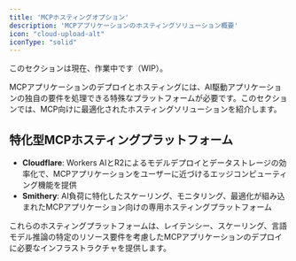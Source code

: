 ```yaml
---
title: 'MCPホスティングオプション'
description: 'MCPアプリケーションのホスティングソリューション概要'
icon: "cloud-upload-alt"
iconType: "solid"
---
```


<Note>このセクションは現在、作業中です（WIP）。</Note>

MCPアプリケーションのデプロイとホスティングには、AI駆動アプリケーションの独自の要件を処理できる特殊なプラットフォームが必要です。このセクションでは、MCP向けに最適化されたホスティングソリューションを紹介します。

## <Icon icon="star" iconType="solid" /> 特化型MCPホスティングプラットフォーム

- <Icon icon="cloudflare" iconType="brands" /> **Cloudflare**: Workers AIとR2によるモデルデプロイとデータストレージの効率化で、MCPアプリケーションをユーザーに近づけるエッジコンピューティング機能を提供
- <Icon icon="hammer" iconType="solid" /> **Smithery**: AI負荷に特化したスケーリング、モニタリング、最適化が組み込まれたMCPアプリケーション向けの専用ホスティングプラットフォーム

これらのホスティングプラットフォームは、レイテンシー、スケーリング、言語モデル推論の特定のリソース要件を考慮したMCPアプリケーションのデプロイに必要なインフラストラクチャを提供します。 